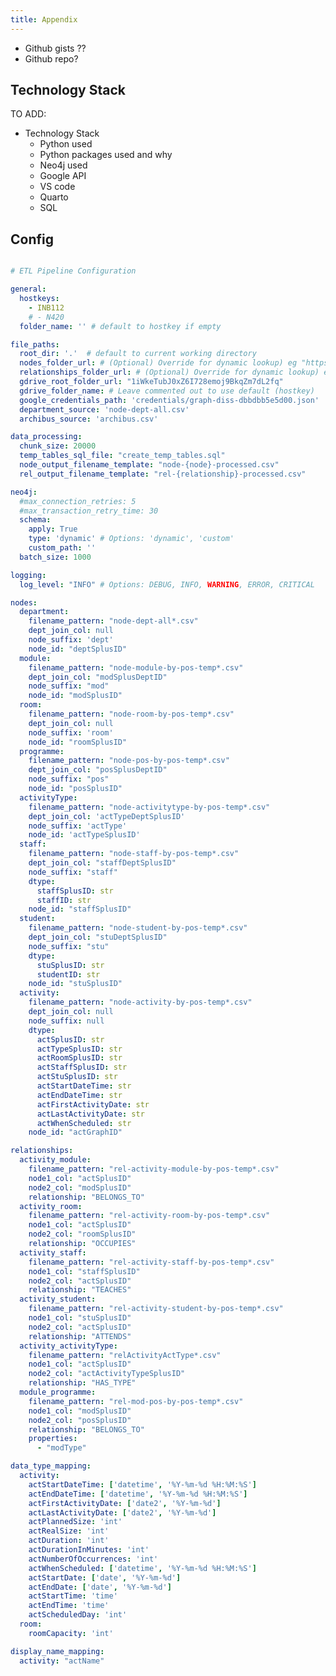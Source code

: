 ```yaml
--- 
title: Appendix
---
```


* Github gists ??
* Github repo?

## Technology Stack

TO ADD: 

* Technology Stack
  * Python used
  * Python packages used and why
  * Neo4j used
  * Google API
  * VS code
  * Quarto
  * SQL

## Config 

```yaml

# ETL Pipeline Configuration

general:
  hostkeys: 
    - INB112
    # - N420
  folder_name: '' # default to hostkey if empty

file_paths:
  root_dir: '.'  # default to current working directory
  nodes_folder_url: # (Optional) Override for dynamic lookup) eg "https://drive.google.com/drive/folders/1Rc3vQCF6CwxV3yNjfUTWXv61BgYD1j_3"
  relationships_folder_url: # (Optional) Override for dynamic lookup) eg."https://drive.google.com/drive/folders/1w_ea6ETzRcdYz71crLxL9khjLrEfcbuH"
  gdrive_root_folder_url: "1iWkeTubJ0xZ6I728emoj9BkqZm7dL2fq"
  gdrive_folder_name: # Leave commented out to use default (hostkey)
  google_credentials_path: 'credentials/graph-diss-dbbdbb5e5d00.json'
  department_source: 'node-dept-all.csv'
  archibus_source: 'archibus.csv'

data_processing:
  chunk_size: 20000
  temp_tables_sql_file: "create_temp_tables.sql"
  node_output_filename_template: "node-{node}-processed.csv"
  rel_output_filename_template: "rel-{relationship}-processed.csv"

neo4j:
  #max_connection_retries: 5
  #max_transaction_retry_time: 30
  schema:
    apply: True
    type: 'dynamic' # Options: 'dynamic', 'custom'
    custom_path: ''
  batch_size: 1000

logging:
  log_level: "INFO" # Options: DEBUG, INFO, WARNING, ERROR, CRITICAL 

nodes:
  department: 
    filename_pattern: "node-dept-all*.csv"
    dept_join_col: null 
    node_suffix: 'dept'
    node_id: "deptSplusID"
  module: 
    filename_pattern: "node-module-by-pos-temp*.csv"
    dept_join_col: "modSplusDeptID"
    node_suffix: "mod"
    node_id: "modSplusID"             
  room: 
    filename_pattern: "node-room-by-pos-temp*.csv"
    dept_join_col: null
    node_suffix: 'room'
    node_id: "roomSplusID"   
  programme: 
    filename_pattern: "node-pos-by-pos-temp*.csv"
    dept_join_col: "posSplusDeptID"
    node_suffix: "pos"
    node_id: "posSplusID"
  activityType: 
    filename_pattern: "node-activitytype-by-pos-temp*.csv"
    dept_join_col: 'actTypeDeptSplusID'
    node_suffix: 'actType'
    node_id: 'actTypeSplusID'
  staff: 
    filename_pattern: "node-staff-by-pos-temp*.csv"
    dept_join_col: "staffDeptSplusID"
    node_suffix: "staff"
    dtype:
      staffSplusID: str
      staffID: str 
    node_id: "staffSplusID"
  student: 
    filename_pattern: "node-student-by-pos-temp*.csv"
    dept_join_col: "stuDeptSplusID"
    node_suffix: "stu"
    dtype: 
      stuSplusID: str
      studentID: str
    node_id: "stuSplusID"
  activity: 
    filename_pattern: "node-activity-by-pos-temp*.csv"
    dept_join_col: null
    node_suffix: null
    dtype:
      actSplusID: str
      actTypeSplusID: str 
      actRoomSplusID: str
      actStaffSplusID: str 
      actStuSplusID: str 
      actStartDateTime: str
      actEndDateTime: str
      actFirstActivityDate: str
      actLastActivityDate: str
      actWhenScheduled: str
    node_id: "actGraphID" 

relationships:
  activity_module: 
    filename_pattern: "rel-activity-module-by-pos-temp*.csv"
    node1_col: "actSplusID"
    node2_col: "modSplusID"
    relationship: "BELONGS_TO"
  activity_room: 
    filename_pattern: "rel-activity-room-by-pos-temp*.csv"
    node1_col: "actSplusID"
    node2_col: "roomSplusID"
    relationship: "OCCUPIES"
  activity_staff: 
    filename_pattern: "rel-activity-staff-by-pos-temp*.csv"
    node1_col: "staffSplusID"
    node2_col: "actSplusID"
    relationship: "TEACHES"
  activity_student: 
    filename_pattern: "rel-activity-student-by-pos-temp*.csv"
    node1_col: "stuSplusID"
    node2_col: "actSplusID"
    relationship: "ATTENDS"
  activity_activityType: 
    filename_pattern: "relActivityActType*.csv"
    node1_col: "actSplusID"
    node2_col: "actActivityTypeSplusID"
    relationship: "HAS_TYPE"
  module_programme: 
    filename_pattern: "rel-mod-pos-by-pos-temp*.csv"
    node1_col: "modSplusID"
    node2_col: "posSplusID"
    relationship: "BELONGS_TO"
    properties: 
      - "modType"

data_type_mapping:
  activity:
    actStartDateTime: ['datetime', '%Y-%m-%d %H:%M:%S']
    actEndDateTime: ['datetime', '%Y-%m-%d %H:%M:%S']
    actFirstActivityDate: ['date2', '%Y-%m-%d']
    actLastActivityDate: ['date2', '%Y-%m-%d']
    actPlannedSize: 'int'
    actRealSize: 'int'
    actDuration: 'int'
    actDurationInMinutes: 'int'
    actNumberOfOccurrences: 'int'
    actWhenScheduled: ['datetime', '%Y-%m-%d %H:%M:%S']
    actStartDate: ['date', '%Y-%m-%d']
    actEndDate: ['date', '%Y-%m-%d']
    actStartTime: 'time'
    actEndTime: 'time'
    actScheduledDay: 'int'
  room:
    roomCapacity: 'int'

display_name_mapping:
  activity: "actName"
```
